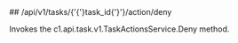 
<MethodPill method="post" />
## /api/v1/tasks/{'{'}task_id{'}'}/action/deny

Invokes the c1.api.task.v1.TaskActionsService.Deny method.
